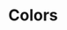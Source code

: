 
<Meta title=".Design/Colors" />

<!-- DO NOT REMOVE THIS COMMENT -->

<style>{`
  .colors-container {
    font-size: 16px;
    margin: 0px;
  }

  .name-section {
    flex: 0 0 30%;
  }

  .swatches-section {
    flex: 1 1 0%;
  }

`}</style>

# Colors

<ColorPalette>
  <ColorItem
    title="Alchera Dream Blue"
    subtitle="Brand Color"
    colors={[colors.alcheradreamblue]}
  />
  <ColorItem
    title="Alchera Modern Blue"
    subtitle="Brand Color"
    colors={[colors.alcheramodernblue]}
  />
  <ColorItem
    title="Alchera Deep Blue"
    subtitle="Brand Color"
    colors={[colors.alcheradeepblue]}
  />
  <ColorItem
    title="Alchera White"
    subtitle="Brand Color"
    colors={[colors.alcherawhite]}
  />
  <ColorItem
    title="Alchera Orange"
    subtitle="Brand Color"
    colors={[colors.alcheraorange]}
  />
  <ColorItem
    title="Alchera Blue"
    subtitle="Brand Color"
    colors={[colors.alcherablue]}
  />
  <ColorItem
    title="Transparent_Grey_01"
    subtitle="Greyscale"
    colors={[colors.transparentgrey01]}
  />
  <ColorItem
    title="Transparent_Grey_02"
    subtitle="Greyscale"
    colors={[colors.transparentgrey02]}
  />
  <ColorItem
    title="Transparent_Grey_03"
    subtitle="Greyscale"
    colors={[colors.transparentgrey03]}
  />
  <ColorItem title="Grey_01" subtitle="Greyscale" colors={[colors.grey01]} />
  <ColorItem title="Grey_02" subtitle="Greyscale" colors={[colors.grey02]} />
  <ColorItem title="Grey_03" subtitle="Greyscale" colors={[colors.grey03]} />
  <ColorItem title="Grey_04" subtitle="Greyscale" colors={[colors.grey04]} />
  <ColorItem
    title="Cool_Grey_01"
    subtitle="Greyscale"
    colors={[colors.coolgrey01]}
  />
  <ColorItem
    title="Cool_Grey_02"
    subtitle="Greyscale"
    colors={[colors.coolgrey02]}
  />
  <ColorItem
    title="Cool_Grey_03"
    subtitle="Greyscale"
    colors={[colors.coolgrey03]}
  />
  <ColorItem
    title="Light_Green"
    subtitle="Sub Color"
    colors={[colors.lightgreen]}
  />
  <ColorItem title="Green" subtitle="Sub Color" colors={[colors.green]} />
  <ColorItem
    title="Light_Red"
    subtitle="Sub Color"
    colors={[colors.lightred]}
  />
  <ColorItem title="Red" subtitle="Sub Color" colors={[colors.red]} />
  <ColorItem
    title="Highlight_Blue"
    subtitle="Sub Color"
    colors={[colors.highlightblue]}
  />
</ColorPalette>
